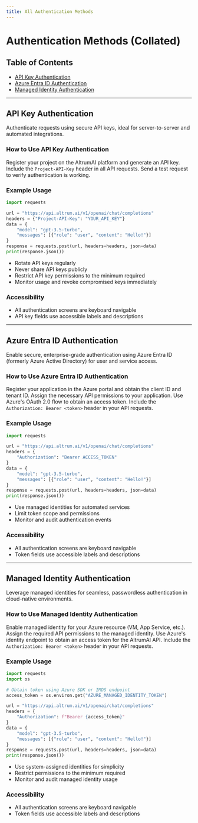 ```yaml
---
title: All Authentication Methods
---
```


# Authentication Methods (Collated)

## Table of Contents
- [API Key Authentication](#api-key-authentication)
- [Azure Entra ID Authentication](#azure-entra-id-authentication)
- [Managed Identity Authentication](#managed-identity-authentication)

---

## API Key Authentication

Authenticate requests using secure API keys, ideal for server-to-server and automated integrations.

### How to Use API Key Authentication

<Steps>
  <Step title="Obtain Your API Key">
    Register your project on the AltrumAI platform and generate an API key.
  </Step>
  <Step title="Add API Key to Request Headers">
    Include the <code>Project-API-Key</code> header in all API requests.
  </Step>
  <Step title="Test Authentication">
    Send a test request to verify authentication is working.
  </Step>
</Steps>

### Example Usage

```python title="api_key_auth_example.py"
import requests

url = "https://api.altrum.ai/v1/openai/chat/completions"
headers = {"Project-API-Key": "YOUR_API_KEY"}
data = {
    "model": "gpt-3.5-turbo",
    "messages": [{"role": "user", "content": "Hello!"}]
}
response = requests.post(url, headers=headers, json=data)
print(response.json())
```

<Accordion title="API Key Management Best Practices">
  <ul>
    <li>Rotate API keys regularly</li>
    <li>Never share API keys publicly</li>
    <li>Restrict API key permissions to the minimum required</li>
    <li>Monitor usage and revoke compromised keys immediately</li>
  </ul>
</Accordion>

### Accessibility
- All authentication screens are keyboard navigable
- API key fields use accessible labels and descriptions

---

## Azure Entra ID Authentication

Enable secure, enterprise-grade authentication using Azure Entra ID (formerly Azure Active Directory) for user and service access.

### How to Use Azure Entra ID Authentication

<Steps>
  <Step title="Register Your Application">
    Register your application in the Azure portal and obtain the client ID and tenant ID.
  </Step>
  <Step title="Configure Permissions">
    Assign the necessary API permissions to your application.
  </Step>
  <Step title="Obtain Access Token">
    Use Azure's OAuth 2.0 flow to obtain an access token.
  </Step>
  <Step title="Send Authenticated Request">
    Include the <code>Authorization: Bearer &lt;token&gt;</code> header in your API requests.
  </Step>
</Steps>

### Example Usage

```python title="azure_entra_id_auth_example.py"
import requests

url = "https://api.altrum.ai/v1/openai/chat/completions"
headers = {
    "Authorization": "Bearer ACCESS_TOKEN"
}
data = {
    "model": "gpt-3.5-turbo",
    "messages": [{"role": "user", "content": "Hello!"}]
}
response = requests.post(url, headers=headers, json=data)
print(response.json())
```

<Accordion title="Azure Entra ID Best Practices">
  <ul>
    <li>Use managed identities for automated services</li>
    <li>Limit token scope and permissions</li>
    <li>Monitor and audit authentication events</li>
  </ul>
</Accordion>

### Accessibility
- All authentication screens are keyboard navigable
- Token fields use accessible labels and descriptions

---

## Managed Identity Authentication

Leverage managed identities for seamless, passwordless authentication in cloud-native environments.

### How to Use Managed Identity Authentication

<Steps>
  <Step title="Enable Managed Identity">
    Enable managed identity for your Azure resource (VM, App Service, etc.).
  </Step>
  <Step title="Assign API Permissions">
    Assign the required API permissions to the managed identity.
  </Step>
  <Step title="Obtain Access Token">
    Use Azure's identity endpoint to obtain an access token for the AltrumAI API.
  </Step>
  <Step title="Send Authenticated Request">
    Include the <code>Authorization: Bearer &lt;token&gt;</code> header in your API requests.
  </Step>
</Steps>

### Example Usage

```python title="managed_identity_auth_example.py"
import requests
import os

# Obtain token using Azure SDK or IMDS endpoint
access_token = os.environ.get("AZURE_MANAGED_IDENTITY_TOKEN")

url = "https://api.altrum.ai/v1/openai/chat/completions"
headers = {
    "Authorization": f"Bearer {access_token}"
}
data = {
    "model": "gpt-3.5-turbo",
    "messages": [{"role": "user", "content": "Hello!"}]
}
response = requests.post(url, headers=headers, json=data)
print(response.json())
```

<Accordion title="Managed Identity Best Practices">
  <ul>
    <li>Use system-assigned identities for simplicity</li>
    <li>Restrict permissions to the minimum required</li>
    <li>Monitor and audit managed identity usage</li>
  </ul>
</Accordion>

### Accessibility
- All authentication screens are keyboard navigable
- Token fields use accessible labels and descriptions 